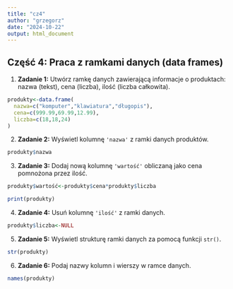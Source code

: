 ---
title: "cz4"
author: "grzegorz"
date: "2024-10-22"
output: html_document
---
## Część 4: Praca z ramkami danych (data frames)

1.  **Zadanie 1:** Utwórz ramkę danych zawierającą informacje o produktach: nazwa (tekst), cena (liczba), ilość (liczba całkowita).
```{r}
produkty<-data.frame(
  nazwa=c("komputer","klawiatura","długopis"),
  cena=c(999.99,69.99,12.99),
  liczba=c(18,18,24)
)
```


2.  **Zadanie 2:** Wyświetl kolumnę `'nazwa'` z ramki danych produktów.
```{r}
produkty$nazwa
```

3.  **Zadanie 3:** Dodaj nową kolumnę `'wartość'` obliczaną jako cena pomnożona przez ilość.
```{r}
produkty$wartość<-produkty$cena*produkty$liczba
```
```{r}
print(produkty)
```


4.  **Zadanie 4:** Usuń kolumnę `'ilość'` z ramki danych.
```{r}
produkty$liczba<-NULL
```

5.  **Zadanie 5:** Wyświetl strukturę ramki danych za pomocą funkcji `str()`.
```{r}
str(produkty)
```


6.  **Zadanie 6:** Podaj nazwy kolumn i wierszy w ramce danych.

```{r}
names(produkty)
```

